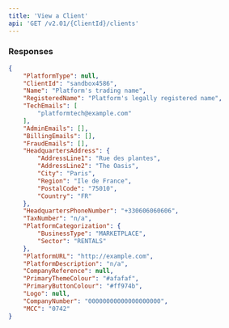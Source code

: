```yaml
---
title: 'View a Client'  
api: 'GET /v2.01/{ClientId}/clients'  
---
```




### Responses  

<AccordionGroup><Accordion title="200">  

<PlatformTypeResponse />  

<ClientIdResponse />  

<Name3Response />  

<RegisteredNameResponse />  

<TechEmailsResponse />  

<AdminEmailsResponse />  

<BillingEmailsResponse />  

<FraudEmailsResponse />  

<HeadquartersAddress1Response />  

<HeadquartersPhoneNumberResponse />  

<TaxNumberResponse />  

<PlatformCategorizationResponse />  

<PlatformURLResponse />  

<PlatformDescriptionResponse />  

<CompanyReferenceResponse />  

<PrimaryThemeColourResponse />  

<PrimaryButtonColourResponse />  

<LogoResponse />  

<CompanyNumber2Response />  

<MCCResponse /></Accordion></AccordionGroup>  

<ResponseExample>  

```json 200  
{
    "PlatformType": null,
    "ClientId": "sandbox4586",
    "Name": "Platform's trading name",
    "RegisteredName": "Platform's legally registered name",
    "TechEmails": [
        "platformtech@example.com"
    ],
    "AdminEmails": [],
    "BillingEmails": [],
    "FraudEmails": [],
    "HeadquartersAddress": {
        "AddressLine1": "Rue des plantes",
        "AddressLine2": "The Oasis",
        "City": "Paris",
        "Region": "Ile de France",
        "PostalCode": "75010",
        "Country": "FR"
    },
    "HeadquartersPhoneNumber": "+330606060606",
    "TaxNumber": "n/a",
    "PlatformCategorization": {
        "BusinessType": "MARKETPLACE",
        "Sector": "RENTALS"
    },
    "PlatformURL": "http://example.com",
    "PlatformDescription": "n/a",
    "CompanyReference": null,
    "PrimaryThemeColour": "#afafaf",
    "PrimaryButtonColour": "#ff974b",
    "Logo": null,
    "CompanyNumber": "00000000000000000000",
    "MCC": "0742"
}  
 ```  

</ResponseExample>

<RequestExample>
<RestGetNoBody/>
</RequestExample>